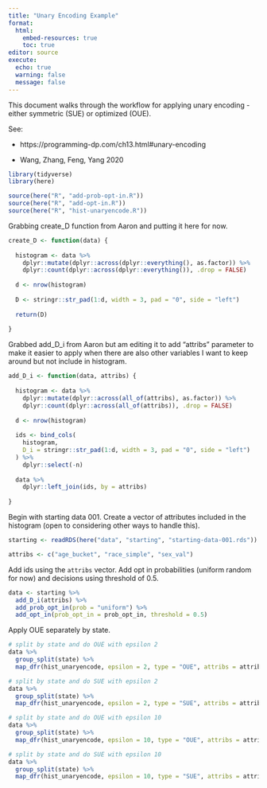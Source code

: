 ```yaml
---
title: "Unary Encoding Example"
format: 
  html:
    embed-resources: true
    toc: true
editor: source
execute:
  echo: true
  warning: false
  message: false
---
```


This document walks through the workflow for applying unary encoding - either symmetric (SUE) or optimized (OUE).

See: 

* https://programming-dp.com/ch13.html#unary-encoding

* Wang, Zhang, Feng, Yang 2020

```r
library(tidyverse)
library(here)

source(here("R", "add-prob-opt-in.R"))
source(here("R", "add-opt-in.R"))
source(here("R", "hist-unaryencode.R"))
```

Grabbing create_D function from Aaron and putting it here for now.

```r
create_D <- function(data) {
  
  histogram <- data %>% 
    dplyr::mutate(dplyr::across(dplyr::everything(), as.factor)) %>%
    dplyr::count(dplyr::across(dplyr::everything()), .drop = FALSE)
  
  d <- nrow(histogram)
  
  D <- stringr::str_pad(1:d, width = 3, pad = "0", side = "left")
  
  return(D)
  
}
```

Grabbed add_D_i from Aaron but am editing it to add "attribs" parameter to make it easier to apply when there are also other variables I want to keep around but not include in histogram.

```r
add_D_i <- function(data, attribs) {
  
  histogram <- data %>% 
    dplyr::mutate(dplyr::across(all_of(attribs), as.factor)) %>%
    dplyr::count(dplyr::across(all_of(attribs)), .drop = FALSE)
    
  d <- nrow(histogram)
  
  ids <- bind_cols(
    histogram,
    D_i = stringr::str_pad(1:d, width = 3, pad = "0", side = "left")
  ) %>%
    dplyr::select(-n)
  
  data %>%
    dplyr::left_join(ids, by = attribs)
  
}
```

Begin with starting data 001. Create a vector of attributes included in the histogram (open to considering other ways to handle this).

```r
starting <- readRDS(here("data", "starting", "starting-data-001.rds"))

attribs <- c("age_bucket", "race_simple", "sex_val")
```

Add ids using the `attribs` vector. Add opt in probabilities (uniform random for now) and decisions using threshold of 0.5.

```r
data <- starting %>%
  add_D_i(attribs) %>%
  add_prob_opt_in(prob = "uniform") %>%
  add_opt_in(prob_opt_in = prob_opt_in, threshold = 0.5)
```

Apply OUE separately by state.

```r
# split by state and do OUE with epsilon 2
data %>%
  group_split(state) %>%
  map_dfr(hist_unaryencode, epsilon = 2, type = "OUE", attribs = attribs)

# split by state and do SUE with epsilon 2
data %>%
  group_split(state) %>%
  map_dfr(hist_unaryencode, epsilon = 2, type = "SUE", attribs = attribs)
```

```r
# split by state and do OUE with epsilon 10
data %>%
  group_split(state) %>%
  map_dfr(hist_unaryencode, epsilon = 10, type = "OUE", attribs = attribs)

# split by state and do SUE with epsilon 10
data %>%
  group_split(state) %>%
  map_dfr(hist_unaryencode, epsilon = 10, type = "SUE", attribs = attribs)
```

